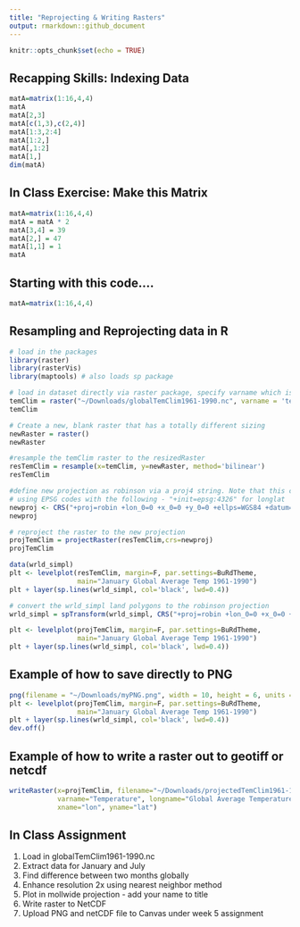 ```yaml
---
title: "Reprojecting & Writing Rasters"
output: rmarkdown::github_document
---
```

  
```r
knitr::opts_chunk$set(echo = TRUE)
```

## Recapping Skills: Indexing Data

```r
matA=matrix(1:16,4,4)
matA
matA[2,3]
matA[c(1,3),c(2,4)]
matA[1:3,2:4]
matA[1:2,]
matA[,1:2]
matA[1,]
dim(matA)
```
## In Class Exercise: Make this Matrix
```r
matA=matrix(1:16,4,4)
matA = matA * 2
matA[3,4] = 39
matA[2,] = 47
matA[1,1] = 1
matA
```
## Starting with this code....
```r
matA=matrix(1:16,4,4)
```
## Resampling and Reprojecting data in R
```r
# load in the packages
library(raster)
library(rasterVis)
library(maptools) # also loads sp package

# load in dataset directly via raster package, specify varname which is 'tem' for 'temperature' 
temClim = raster("~/Downloads/globalTemClim1961-1990.nc", varname = 'tem')
temClim

# Create a new, blank raster that has a totally different sizing
newRaster = raster()
newRaster

#resample the temClim raster to the resizedRaster
resTemClim = resample(x=temClim, y=newRaster, method='bilinear')
resTemClim

#define new projection as robinson via a proj4 string. Note that this can also be achieved
# using EPSG codes with the following - "+init=epsg:4326" for longlat
newproj <- CRS("+proj=robin +lon_0=0 +x_0=0 +y_0=0 +ellps=WGS84 +datum=WGS84 +units=m +no_defs" )
newproj

# reproject the raster to the new projection
projTemClim = projectRaster(resTemClim,crs=newproj)
projTemClim

data(wrld_simpl)
plt <- levelplot(resTemClim, margin=F, par.settings=BuRdTheme,
                 main="January Global Average Temp 1961-1990")
plt + layer(sp.lines(wrld_simpl, col='black', lwd=0.4))

# convert the wrld_simpl land polygons to the robinson projection
wrld_simpl = spTransform(wrld_simpl, CRS("+proj=robin +lon_0=0 +x_0=0 +y_0=0 +ellps=WGS84 +datum=WGS84 +units=m +no_defs" ))

plt <- levelplot(projTemClim, margin=F, par.settings=BuRdTheme,
                 main="January Global Average Temp 1961-1990")
plt + layer(sp.lines(wrld_simpl, col='black', lwd=0.4))
```

## Example of how to save directly to PNG
```r
png(filename = "~/Downloads/myPNG.png", width = 10, height = 6, units = 'in')
plt <- levelplot(projTemClim, margin=F, par.settings=BuRdTheme,
                 main="January Global Average Temp 1961-1990")
plt + layer(sp.lines(wrld_simpl, col='black', lwd=0.4))
dev.off()
```

## Example of how to write a raster out to geotiff or netcdf
```r
writeRaster(x=projTemClim, filename="~/Downloads/projectedTemClim1961-1990.tif", format='GTiff',
            varname="Temperature", longname="Global Average Temperature January 1960-1990",
            xname="lon", yname="lat")

```
## In Class Assignment

1. Load in globalTemClim1961-1990.nc 
2. Extract data for January and July
3. Find difference between two months globally
5. Enhance resolution 2x using nearest neighbor method
6. Plot in mollwide projection - add your name to title 
7. Write raster to NetCDF
8. Upload PNG and netCDF file to Canvas under week 5 assignment